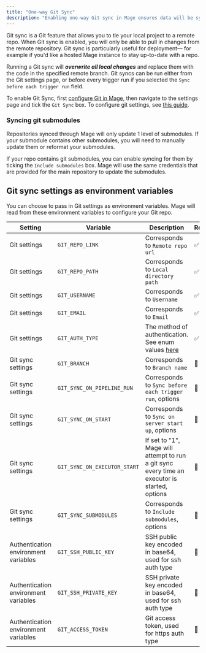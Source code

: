 ```yaml
---
title: "One-way Git Sync"
description: "Enabling one-way Git sync in Mage ensures data will be synced in one direction with a specified git repository."
---
```

Git sync is a Git feature that allows you to tie your local project to a remote repo. When Git sync is enabled, you will only be able to pull in changes from the remote repository. Git sync is particularly useful for deployment— for example if you'd like a hosted Mage instance to stay up-to-date with a repo.

Running a Git sync will **_overwrite all local changes_** and replace them with the code in the specified remote branch. Git syncs can be run either from the Git settings page, or before every trigger run if you selected the `Sync before each trigger run` field.

To enable Git Sync, first [configure Git in Mage](/development/git/configure), then navigate to the settings page and tick the `Git Sync` box. To configure git settings, see [this guide](/production/data-sync/git-integration).

### Syncing git submodules

Repositories synced through Mage will only update 1 level of submodules. If your submodule contains other submodules, you will need to manually update them or reformat your submodules.

If your repo contains git submodules, you can enable syncing for them by ticking the `Include submodules` box. Mage will
use the same credentials that are provided for the main repository to update the submodules.

## Git sync settings as environment variables

You can choose to pass in Git settings as environment variables. Mage will read from these environment
variables to configure your Git repo.

| Setting                              | Variable                       | Description                                                                                    | Required |
|--------------------------------------|--------------------------------|------------------------------------------------------------------------------------------------|----------|
| Git settings                         | `GIT_REPO_LINK`                |  Corresponds to `Remote repo url`                                                              | ✅       |
| Git settings                         | `GIT_REPO_PATH`                |  Corresponds to `Local directory path`                                                         | ✅       |
| Git settings                         | `GIT_USERNAME`                 |  Corresponds to `Username`                                                                     | ✅       |
| Git settings                         | `GIT_EMAIL`                    |  Corresponds to `Email`                                                                        | ✅       |
| Git settings                         | `GIT_AUTH_TYPE`                |  The method of authentication. See enum values [here](https://github.com/mage-ai/mage-ai/blob/master/mage_ai/data_preparation/sync/__init__.py#L13-L16)                                                                  | ✅       |
| Git sync settings                    | `GIT_BRANCH`                   |  Corresponds to `Branch name`                                                                  | 🚫       |
| Git sync settings                    | `GIT_SYNC_ON_PIPELINE_RUN`     |  Corresponds to `Sync before each trigger run`, options                                        | 🚫       |
| Git sync settings                    | `GIT_SYNC_ON_START`            |  Corresponds to `Sync on server start up`, options                                             | 🚫       |
| Git sync settings                    | `GIT_SYNC_ON_EXECUTOR_START`   |  If set to "1", Mage will attempt to run a git sync every time an executor is started, options | 🚫       |
| Git sync settings                    | `GIT_SYNC_SUBMODULES`          |  Corresponds to `Include submodules`, options                                                  | 🚫       |
| Authentication environment variables | `GIT_SSH_PUBLIC_KEY`           |  SSH public key encoded in base64, used for ssh auth type                                      | 🚫       |
| Authentication environment variables | `GIT_SSH_PRIVATE_KEY`          |  SSH private key encoded in base64, used for ssh auth type                                     | 🚫       |
| Authentication environment variables | `GIT_ACCESS_TOKEN`             |  Git access token, used for https auth type                                                    | 🚫       |

